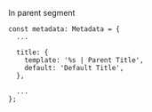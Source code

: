 In parent segment

```tsx
const metadata: Metadata = {
  ...

  title: {
    template: '%s | Parent Title',
    default: 'Default Title',
  },

  ...
};
```
